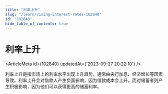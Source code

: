 ```yaml
---
title: "利率上升"
slug: "/learn/rising-interest-rates-102840"
id: "102840"
hide_table_of_contents: true
---
```



# 利率上升

<ArticleMeta id={102840} updatedAt={'2023-09-27 20:22:10'} />
<div className='border-solid border-b border-t-0 my-4 border-[var(--ifm-color-gray-300)]' />

利率上升是指市场上的利率水平出现上升趋势，通常由央行加息、经济增长等因素导致。利率上升会对借款人产生负面影响，因为借款成本会上升，而对储蓄者则产生积极影响，因为他们可以获得更高的储蓄利率。
